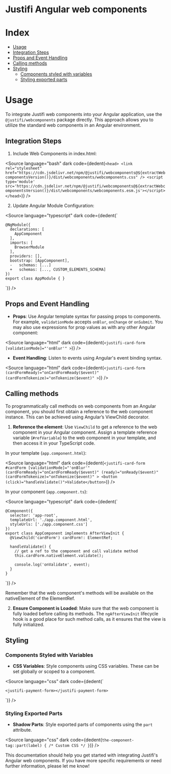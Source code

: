 
<Meta title="Frameworks/Angular" />

# Justifi Angular web components

# Index

- [Usage](#usage)
- [Integration Steps](#integration-steps)
- [Props and Event Handling](#props-and-event-handling)
- [Calling methods](#calling-methods)
- [Styling](#styling)
  - [Components styled with variables](#components-styled-with-variables)
  - [Styling exported parts](#styling-exported-parts)

# Usage

To integrate Justifi web components into your Angular application, use the `@justifi/webcomponents` package directly. This approach allows you to utilize the standard web components in an Angular environment.

## Integration Steps

1. Include Web Components in index.html:

<Source
  language="bash"
  dark
  code={dedent(`
    <head>
      <link rel="stylesheet"
        href="https://cdn.jsdelivr.net/npm/@justifi/webcomponents@${extractWebcomponentsVersion()}/dist/webcomponents/webcomponents.css" />
      <script type='module'
        src='https://cdn.jsdelivr.net/npm/@justifi/webcomponents@${extractWebcomponentsVersion()}/dist/webcomponents/webcomponents.esm.js'></script>
    </head>
  `)}
/>

2. Update Angular Module Configuration:

<Source
  language="typescript"
  dark
  code={dedent(`

    @NgModule({
      declarations: [
        AppComponent
      ],
      imports: [
        BrowserModule
      ],
      providers: [],
      bootstrap: [AppComponent],
      -   schemas: [...]
      +   schemas: [..., CUSTOM_ELEMENTS_SCHEMA]
    })
    export class AppModule { }

`)}
/>

## Props and Event Handling

- **Props**: Use Angular template syntax for passing props to components. For example, `validationMode` accepts `onBlur`, `onChange` or `onSubmit`. You may also use expressions for prop values as with any other Angular component:

<Source
  language="html"
  dark
  code={dedent(`
    <justifi-card-form
      [validationMode]="'onBlur'"
    >
  `)}
/>

- **Event Handling**: Listen to events using Angular's event binding syntax.

<Source
  language="html"
  dark
  code={dedent(`
    <justifi-card-form
      (cardFormReady)="onCardFormReady($event)"
      (cardFormTokenize)="onTokenize($event)"
    >
  `)}
/>

## Calling methods

To programmatically call methods on web components from an Angular component, you should first obtain a reference to the web component instance. This can be achieved using Angular’s ViewChild decorator.

1. **Reference the element**: Use `ViewChild` to get a reference to the web component in your Angular component. Assign a template reference variable (`#refVariable`) to the web component in your template, and then access it in your TypeScript code.

In your template (`app.component.html`):

<Source
  language="html"
  dark
  code={dedent(`
    <justifi-card-form
      #cardForm
      [validationMode]="'onBlur'"
      (cardFormReady)="onCardFormReady($event)"
      (ready)="onReady($event)"
      (cardFormTokenize)="onTokenize($event)"
    >
    <button (click)="handleValidate()">Validate</button>
`)}
/>

In your component (`app.component.ts`):

<Source
  language="typescript"
  dark
  code={dedent(`

    @Component({
      selector: 'app-root',
      templateUrl: './app.component.html',
      styleUrls: ['./app.component.css']
    })
    export class AppComponent implements AfterViewInit {
      @ViewChild('cardForm') cardForm!: ElementRef;

      handleValidate() {
        // get a ref to the component and call validate method
        this.cardForm.nativeElement.validate();

        console.log('onValidate', event);
      }
    }

`)}
/>

Remember that the web component's methods will be available on the nativeElement of the ElementRef.

2. **Ensure Component is Loaded**: Make sure that the web component is fully loaded before calling its methods. The `ngAfterViewInit` lifecycle hook is a good place for such method calls, as it ensures that the view is fully initialized.

## Styling

### Components Styled with Variables

- **CSS Variables**: Style components using CSS variables. These can be set globally or scoped to a component.

<Source
  language="css"
  dark
  code={dedent(`
    <style>
      :root {
        --jfi-variable: 'override value';
      }
    </style>

    <justifi-payment-form></justifi-payment-form>

`)}
/>

<SummaryElement title="See full list of CSS variables available">
  <CSSVars />
</SummaryElement>

### Styling Exported Parts

- **Shadow Parts**: Style exported parts of components using the `part` attribute.

<Source
  language="css"
  dark
  code={dedent(`
    the-component-tag::part(label) {
      /* Custom CSS */
    }
`)}
/>

This documentation should help you get started with integrating Justifi's Angular web components. If you have more specific requirements or need further information, please let me know!
